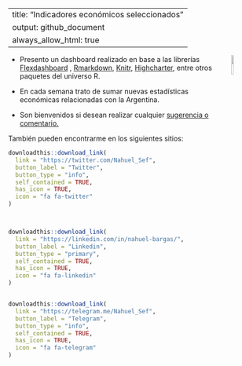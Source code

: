 
---
title: "Indicadores económicos seleccionados"
output: github_document
always_allow_html: true
---



<img align="right" width= "10%" src="logo.png">




- Presento un dashboard realizado en base a las librerías [Flexdashboard]("https://rstudio.github.io/flexdashboard") , [Rmarkdown]("http://rmarkdown.rstudio.com/"), [Knitr]("https://yihui.org/knitr/"), [Highcharter]("http://jkunst.com/highcharter/"),
entre otros paquetes del universo R. 

- En cada semana trato de sumar nuevas estadísticas económicas relacionadas con la Argentina. 

- Son bienvenidos si desean realizar cualquier <a href="mailto:nahuelbargas@hotmail.com">sugerencia o comentario.</a> 

También pueden encontrarme en los siguientes sitios:
 


```r

downloadthis::download_link(
  link = "https://twitter.com/Nahuel_Sef",
  button_label = "Twitter",
  button_type = "info",
  self_contained = TRUE, 
  has_icon = TRUE, 
  icon = "fa fa-twitter"
)  



downloadthis::download_link(
  link = "https://linkedin.com/in/nahuel-bargas/",
  button_label = "Linkedin",
  button_type = "primary",
  self_contained = TRUE, 
  has_icon = TRUE, 
  icon = "fa fa-linkedin"
)  


downloadthis::download_link(
  link = "https://telegram.me/Nahuel_Sef",
  button_label = "Telegram",
  button_type = "info",
  self_contained = TRUE, 
  has_icon = TRUE, 
  icon = "fa fa-telegram"
)  

```

